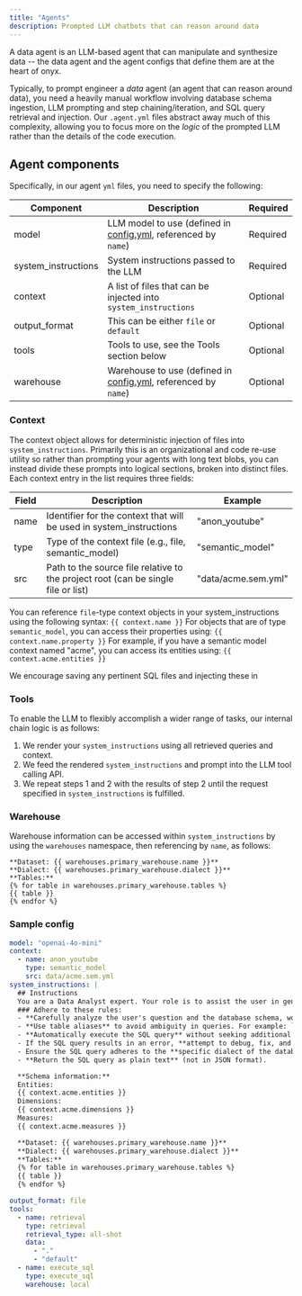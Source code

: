 ```yaml
---
title: "Agents"
description: Prompted LLM chatbots that can reason around data
---
```


A data agent is an LLM-based agent that can manipulate and synthesize data --
the data agent and the agent configs that define them are at the heart of onyx.

Typically, to prompt engineer a _data_ agent (an agent that can reason around
data), you need a heavily manual workflow involving database schema ingestion,
LLM prompting and step chaining/iteration, and SQL query retrieval and
injection. Our `.agent.yml` files abstract away much of this complexity,
allowing you to focus more on the _logic_ of the prompted LLM rather than the
details of the code execution.

## Agent components

Specifically, in our agent `yml` files, you need to specify the following:

| Component           | Description                                                                                | Required |
| ------------------- | ------------------------------------------------------------------------------------------ | -------- |
| model               | LLM model to use (defined in [config.yml](/learn-about-onyx/config), referenced by `name`) | Required |
| system_instructions | System instructions passed to the LLM                                                      | Required |
| context             | A list of files that can be injected into `system_instructions`                            | Optional |
| output_format       | This can be either `file` or `default`                                                     | Optional |
| tools               | Tools to use, see the Tools section below                                                  | Optional |
| warehouse           | Warehouse to use (defined in [config.yml](/learn-about-onyx/config), referenced by `name`) | Optional |

### Context

The context object allows for deterministic injection of files into
`system_instructions`. Primarily this is an organizational and code re-use
utility so rather than prompting your agents with long text blobs, you can
instead divide these prompts into logical sections, broken into distinct files.
Each context entry in the list requires three fields:

| Field | Description                                                                       | Example             |
| ----- | --------------------------------------------------------------------------------- | ------------------- |
| name  | Identifier for the context that will be used in system_instructions               | "anon_youtube"      |
| type  | Type of the context file (e.g., file, semantic_model)                             | "semantic_model"    |
| src   | Path to the source file relative to the project root (can be single file or list) | "data/acme.sem.yml" |

You can reference `file`-type context objects in your system_instructions using the following syntax:
`{{ context.name }}`
For objects that are of type `semantic_model`, you can access their properties using:
`{{ context.name.property }}`
For example, if you have a semantic model context named "acme", you can access its entities using:
`{{ context.acme.entities }}`

We encourage saving any pertinent SQL files and injecting these in

### Tools

To enable the LLM to flexibly accomplish a wider range of tasks, our internal chain logic is as follows:

1. We render your `system_instructions` using all retrieved queries and context.
2. We feed the rendered `system_instructions` and prompt into the LLM tool calling API.
3. We repeat steps 1 and 2 with the results of step 2 until the request specified in `system_instructions` is fulfilled.

### Warehouse

Warehouse information can be accessed within `system_instructions` by using the `warehouses` namespace, then referencing by `name`, as follows:

```
**Dataset: {{ warehouses.primary_warehouse.name }}**
**Dialect: {{ warehouses.primary_warehouse.dialect }}**
**Tables:**
{% for table in warehouses.primary_warehouse.tables %}
{{ table }}
{% endfor %}
```

### Sample config

```yaml semantic_model.agent.yml
model: "openai-4o-mini"
context:
  - name: anon_youtube
    type: semantic_model
    src: data/acme.sem.yml
system_instructions: |
  ## Instructions
  You are a Data Analyst expert. Your role is to assist the user in generating and executing SQL queries to answer their questions.
  ### Adhere to these rules:
  - **Carefully analyze the user's question and the database schema, word by word**, to ensure the query accurately addresses the request.
  - **Use table aliases** to avoid ambiguity in queries. For example: `SELECT t1.col1, t2.col1 FROM table1 AS t1 JOIN table2 AS t2 ON t1.id = t2.id`.
  - **Automatically execute the SQL query** without seeking additional confirmation.
  - If the SQL query results in an error, **attempt to debug, fix, and re-execute it** without requesting confirmation.
  - Ensure the SQL query adheres to the **specific dialect of the database warehouse** being used.
  - **Return the SQL query as plain text** (not in JSON format).

  **Schema information:**
  Entities:
  {{ context.acme.entities }}
  Dimensions:
  {{ context.acme.dimensions }}
  Measures:
  {{ context.acme.measures }}

  **Dataset: {{ warehouses.primary_warehouse.name }}**
  **Dialect: {{ warehouses.primary_warehouse.dialect }}**
  **Tables:**
  {% for table in warehouses.primary_warehouse.tables %}
  {{ table }}
  {% endfor %}

output_format: file
tools:
  - name: retrieval
    type: retrieval
    retrieval_type: all-shot
    data:
      - "."
      - "default"
  - name: execute_sql
    type: execute_sql
    warehouse: local
```
